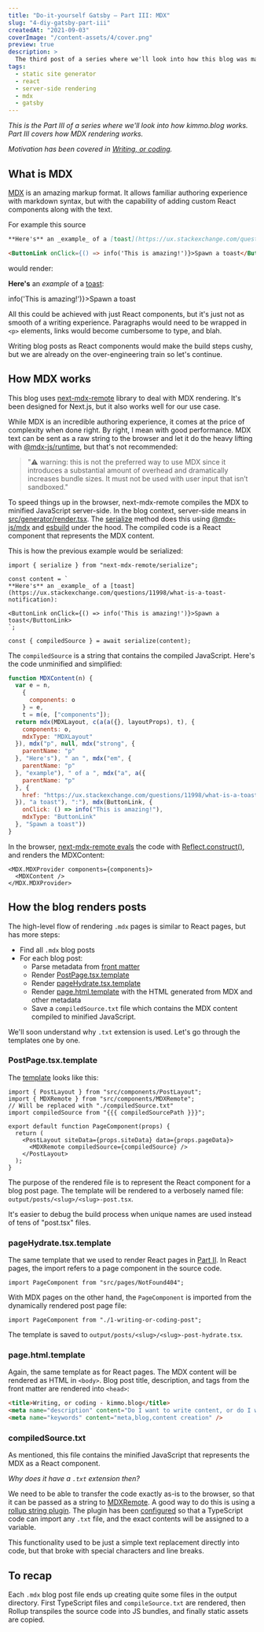 ```yaml
---
title: "Do-it-yourself Gatsby – Part III: MDX"
slug: "4-diy-gatsby-part-iii"
createdAt: "2021-09-03"
coverImage: "/content-assets/4/cover.png"
preview: true
description: >
  The third post of a series where we'll look into how this blog was made. Part III covers how MDX rendering works.
tags:
  - static site generator
  - react
  - server-side rendering
  - mdx
  - gatsby
---
```


*This is the Part&nbsp;III of a series where we'll look into how kimmo.blog works. Part&nbsp;III covers how MDX rendering works.*

*Motivation has been covered in [Writing, or coding](../1-writing-or-coding/).*

## What is MDX

[MDX](https://mdxjs.com/) is an amazing markup format. It allows familiar authoring experience with markdown syntax, but with the capability of adding custom React components along with the text.

For example this source

```markdown
**Here's** an _example_ of a [toast](https://ux.stackexchange.com/questions/11998/what-is-a-toast-notification):

<ButtonLink onClick={() => info('This is amazing!')}>Spawn a toast</ButtonLink>
```

would render:

**Here's** an _example_ of a [toast](https://ux.stackexchange.com/questions/11998/what-is-a-toast-notification):

<div className="mb-paragraph">
  <ButtonLink onClick={() => info('This is amazing!')}>Spawn a toast</ButtonLink>
</div>

All this could be achieved with just React components, but it's just not as smooth of a writing experience. Paragraphs would need to be wrapped in `<p>` elements, links would become cumbersome to type, and blah.

Writing blog posts as React components would make the build steps cushy, but we are already on the over-engineering train so let's continue.

## How MDX works

This blog uses [next-mdx-remote](https://github.com/hashicorp/next-mdx-remote/) library to deal with MDX rendering. It's been designed for Next.js, but it also works well for our use case.

While MDX is an incredible authoring experience, it comes at the price of complexity when done right. By right, I mean with good performance. MDX text can be sent as a raw string to the browser and let it do the heavy lifting with [@mdx-js/runtime](https://mdxjs.com/advanced/runtime#mdx-jsruntime), but that's not recommended:

> "⚠️ warning: this is not the preferred way to use MDX since it introduces a substantial amount of overhead and dramatically increases bundle sizes. It must not be used with user input that isn’t sandboxed."

To speed things up in the browser, next-mdx-remote compiles the MDX to minified JavaScript server-side. In the blog context, server-side means in [src/generator/render.tsx](https://github.com/kimmobrunfeldt/blog/blob/3f15ad33ed431486136b612a32a1b1339596b28b/src/generator/render.tsx#L193). The [serialize](https://github.com/hashicorp/next-mdx-remote/blob/3.0.4/src/serialize.ts#L57) method does this using [@mdx-js/mdx](https://github.com/mdx-js/mdx/blob/v2.0.0-next.9/docs/getting-started/index.mdx#do-it-yourself) and [esbuild](https://github.com/evanw/esbuild) under the hood. The compiled code is a React component that represents the MDX content.

This is how the previous example would be serialized:

```tsx
import { serialize } from "next-mdx-remote/serialize";

const content = `
**Here's** an _example_ of a [toast](https://ux.stackexchange.com/questions/11998/what-is-a-toast-notification):

<ButtonLink onClick={() => info('This is amazing!')}>Spawn a toast</ButtonLink>
`;

const { compiledSource } = await serialize(content);
```

The `compiledSource` is a string that contains the compiled JavaScript. Here's the code unminified and simplified:

```js
function MDXContent(n) {
  var e = n,
    {
      components: o
    } = e,
    t = m(e, ["components"]);
  return mdx(MDXLayout, c(a(a({}, layoutProps), t), {
    components: o,
    mdxType: "MDXLayout"
  }), mdx("p", null, mdx("strong", {
    parentName: "p"
  }, "Here's"), " an ", mdx("em", {
    parentName: "p"
  }, "example"), " of a ", mdx("a", a({
    parentName: "p"
  }, {
    href: "https://ux.stackexchange.com/questions/11998/what-is-a-toast-notification"
  }), "a toast"), ":"), mdx(ButtonLink, {
    onClick: () => info("This is amazing!"),
    mdxType: "ButtonLink"
  }, "Spawn a toast"))
}
```

In the browser, [next-mdx-remote evals](https://github.com/hashicorp/next-mdx-remote/blob/3.0.4/src/index.tsx#L97) the code with [Reflect.construct()](https://developer.mozilla.org/en-US/docs/Web/JavaScript/Reference/Global_Objects/Reflect/construct), and renders the MDXContent:


```tsx
<MDX.MDXProvider components={components}>
  <MDXContent />
</MDX.MDXProvider>
```

## How the blog renders posts

The high-level flow of rendering `.mdx` pages is similar to React pages, but has more steps:

* Find all `.mdx` blog posts
* For each blog post:
    * Parse metadata from [front matter](https://github.com/jonschlinkert/gray-matter)
    * Render [PostPage.tsx.template](https://github.com/kimmobrunfeldt/blog/blob/main/src/templates/PostPage.tsx.template)
    * Render [pageHydrate.tsx.template](https://github.com/kimmobrunfeldt/blog/blob/main/src/templates/pageHydrate.tsx.template)
    * Render [page.html.template](https://github.com/kimmobrunfeldt/blog/blob/main/src/templates/page.html.template) with the HTML generated from MDX and other metadata
    * Save a `compiledSource.txt` file which contains the MDX content compiled to minified JavaScript.

We'll soon understand why `.txt` extension is used. Let's go through the templates one by one.

### PostPage.tsx.template

The [template](https://github.com/kimmobrunfeldt/blog/blob/main/src/templates/PostPage.tsx.template) looks like this:

```tsx
import { PostLayout } from "src/components/PostLayout";
import { MDXRemote } from "src/components/MDXRemote";
// Will be replaced with "./compiledSource.txt"
import compiledSource from "{{{ compiledSourcePath }}}";

export default function PageComponent(props) {
  return (
    <PostLayout siteData={props.siteData} data={props.pageData}>
      <MDXRemote compiledSource={compiledSource} />
    </PostLayout>
  );
}
```

The purpose of the rendered file is to represent the React component for a blog post page. The template will be rendered to a verbosely named file: `output/posts/<slug>/<slug>-post.tsx`.

It's easier to debug the build process when unique names are used instead of tens of "post.tsx" files.

### pageHydrate.tsx.template

The same template that we used to render React pages in [Part II](../3-diy-gatsby-part-ii/). In React pages, the import refers to a page component in the source code.

```tsx
import PageComponent from "src/pages/NotFound404";
```

With MDX pages on the other hand, the `PageComponent` is imported from the dynamically rendered post page file:

```tsx
import PageComponent from "./1-writing-or-coding-post";
```

The template is saved to `output/posts/<slug>/<slug>-post-hydrate.tsx`.

### page.html.template

Again, the same template as for React pages. The MDX content will be rendered as HTML in `<body>`. Blog post title, description, and tags from the front matter are rendered into `<head>`:

```html
<title>Writing, or coding - kimmo.blog</title>
<meta name="description" content="Do I want to write content, or do I want to code a blog?" />
<meta name="keywords" content="meta,blog,content creation" />
```

### compiledSource.txt

As mentioned, this file contains the minified JavaScript that represents the MDX as a React component.

*Why does it have a `.txt` extension then?*

We need to be able to transfer the code exactly as-is to the browser, so that it can be passed as a string to [MDXRemote](https://github.com/hashicorp/next-mdx-remote#apis). A good way to do this is using a [rollup string plugin](https://github.com/TrySound/rollup-plugin-string). The plugin has been [configured](https://github.com/kimmobrunfeldt/blog/blob/3f15ad33ed431486136b612a32a1b1339596b28b/rollup.config.js#L28) so that a TypeScript code can import any `.txt` file, and the exact contents will be assigned to a variable.

This functionality used to be just a simple text replacement directly into code, but that broke with special characters and line breaks.


## To recap

<Presentic alt="MDX rendering" duration={1200} src="/content-assets/4/dir-structure-build-mdx.svg" />

Each `.mdx` blog post file ends up creating quite some files in the output directory. First TypeScript files and `compileSource.txt` are rendered, then Rollup transpiles the source code into JS bundles, and finally static assets are copied.
